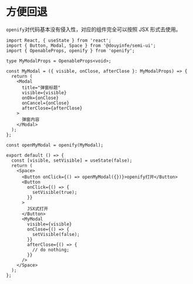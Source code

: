 # 方便回退

`openify`对代码基本没有侵入性，对应的组件完全可以按照 JSX 形式去使用。

```tsx
import React, { useState } from 'react';
import { Button, Modal, Space } from '@douyinfe/semi-ui';
import { OpenableProps, openify } from 'openify';

type MyModalProps = OpenableProps<void>;

const MyModal = ({ visible, onClose, afterClose }: MyModalProps) => {
  return (
    <Modal
      title="弹窗标题"
      visible={visible}
      onOk={onClose}
      onCancel={onClose}
      afterClose={afterClose}
    >
      弹窗内容
    </Modal>
  );
};

const openMyModal = openify(MyModal);

export default () => {
  const [visible, setVisible] = useState(false);
  return (
    <Space>
      <Button onClick={() => openMyModal({})}>openify打开</Button>
      <Button
        onClick={() => {
          setVisible(true);
        }}
      >
        JSX式打开
      </Button>
      <MyModal
        visible={visible}
        onClose={() => {
          setVisible(false);
        }}
        afterClose={() => {
          // do nothing;
        }}
      />
    </Space>
  );
};
```
